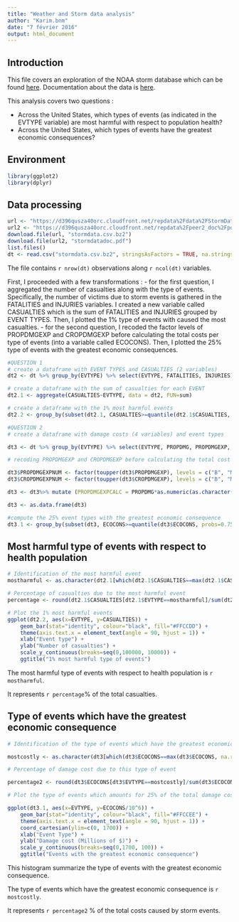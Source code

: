 ```yaml
---
title: "Weather and Storm data analysis"
author: "Karim.bnm"
date: "7 février 2016"
output: html_document
---
```


## Introduction

This file covers an exploration of the NOAA storm database which can be found [here](https://d396qusza40orc.cloudfront.net/repdata%2Fdata%2FStormData.csv.bz2).
Documentation about the data is [here](https://d396qusza40orc.cloudfront.net/repdata%2Fpeer2_doc%2Fpd01016005curr.pdf).

This analysis covers two questions :

- Across the United States, which types of events (as indicated in the EVTYPE variable) are most harmful with respect to population health?
- Across the United States, which types of events have the greatest economic consequences?

## Environment

```r

library(ggplot2)
library(dplyr)

```

## Data processing

```r

url <- "https://d396qusza40orc.cloudfront.net/repdata%2Fdata%2FStormData.csv.bz2" #url to compressed datafile
url2 <- "https://d396qusza40orc.cloudfront.net/repdata%2Fpeer2_doc%2Fpd01016005curr.pdf" #url to the data documentation 
download.file(url, "stormdata.csv.bz2")
download.file(url2, "stormdatadoc.pdf")
list.files()
dt <- read.csv("stormdata.csv.bz2", stringsAsFactors = TRUE, na.strings = c("", "NA"))

```

The file contains `r nrow(dt)` observations along `r ncol(dt)` variables.

First, I proceeded with a few transformations :
- for the first question, I aggregated the number of casualties along with the type of events. Specifically, the number of victims due to storm events is gathered in the FATALITIES and INJURIES variables. I created a new variable called CASUALTIES which is the sum of FATALITIES and INJURIES grouped by EVENT TYPES. Then, I plotted the 1% type of events with caused the most casualties.
- for the second question, I recoded the factor levels of PROPDMGEXP and CROPDMGEXP before calculating the total costs per type of events (into a variable called ECOCONS). Then, I plotted the 25% type of events with the greatest economic consequences.

```r
#QUESTION 1
# create a dataframe with EVENT TYPES and CASUALTIES (2 variables)
dt2 <- dt %>% group_by(EVTYPE) %>% select(EVTYPE, FATALITIES, INJURIES) %>% mutate(CASUALTIES = FATALITIES + INJURIES, FATALITIES = FATALITIES, INJURIES = INJURIES) 

# create a dataframe with the sum of casualties for each EVENT
dt2.1 <- aggregate(CASUALTIES~EVTYPE, data = dt2, FUN=sum) 

# create a dataframe with the 1% most harmful events
dt2.2 <- group_by(subset(dt2.1, CASUALTIES>=quantile(dt2.1$CASUALTIES, probs=0.99)), EVTYPE)

#QUESTION 2
# create a dataframe with damage costs (4 variables) and event types

dt3 <- dt %>% group_by(EVTYPE) %>% select(EVTYPE, PROPDMG, PROPDMGEXP, CROPDMG, CROPDMGEXP)

# recoding PROPDMGEXP and CROPDMGEXP before calculating the total cost per event type

dt3$PROPDMGEXPNUM <- factor(toupper(dt3$PROPDMGEXP), levels = c("B", "M", "K", "H", ""), labels = c(10^9, 10^6, 10^3, 10^2, 0))
dt3$CROPDMGEXPNUM <- factor(toupper(dt3$CROPDMGEXP), levels = c("B", "M", "K", "" ), labels = c(10^9, 10^6, 10^3, 0))

dt3 <- dt3%>% mutate (PROPDMGEXPCALC = PROPDMG*as.numeric(as.character(PROPDMGEXPNUM)), CROPDMGEXPCALC = CROPDMG*as.numeric(as.character(CROPDMGEXPNUM))) %>% group_by(EVTYPE) %>% summarize(ECOCONS = sum(PROPDMGEXPCALC+CROPDMGEXPCALC))

dt3 <- as.data.frame(dt3)

#compute the 25% event types with the greatest economic consequence 
dt3.1 <- group_by(subset(dt3, ECOCONS>=quantile(dt3$ECOCONS, probs=0.75, na.rm=T)), EVTYPE)

```

## Most harmful type of events with respect to health population

```r

# Identification of the most harmful event
mostharmful <- as.character(dt2.1[which(dt2.1$CASUALTIES==max(dt2.1$CASUALTIES)),1])

# Percentage of casualties due to the most harmful event
percentage <- round(dt2.1$CASUALTIES[dt2.1$EVTYPE==mostharmful]/sum(dt2.1$CASUALTIES)*100,2)

# Plot the 1% most harmful events
ggplot(dt2.2, aes(x=EVTYPE, y=CASUALTIES)) + 
    geom_bar(stat="identity", colour="black", fill="#FFCCDD") + 
    theme(axis.text.x = element_text(angle = 90, hjust = 1)) +
    xlab("Event type") +
    ylab("Number of casualties") +
    scale_y_continuous(breaks=seq(0,100000, 10000)) +
    ggtitle("1% most harmful type of events")

```

The most harmful type of events with respect to health population is `r mostharmful`.

It represents `r percentage`% of the total casualties.

## Type of events which have the greatest economic consequence

```r

# Identification of the type of events which have the greatest economic consequences

mostcostly <- as.character(dt3[which(dt3$ECOCONS==max(dt3$ECOCONS, na.rm = TRUE)), 1])

# Percentage of damage cost due to this type of event

percentage2 <- round(dt3$ECOCONS[dt3$EVTYPE==mostcostly]/sum(dt3$ECOCONS, na.rm = T)*100, 2)

# Plot the type of events which amounts for 25% of the total damage cost.

ggplot(dt3.1, aes(x=EVTYPE, y=ECOCONS/10^6)) + 
    geom_bar(stat="identity", colour="black", fill="#FFCCEE") + 
    theme(axis.text.x = element_text(angle = 90, hjust = 1)) +
    coord_cartesian(ylim=c(0, 1700)) +
    xlab("Event Type") +
    ylab("Damage cost (Millions of $)") +
    scale_y_continuous(breaks=seq(0,1700, 100)) +
    ggtitle("Events with the greatest economic consequence")

```

This histogram summarize the type of events with the greatest economic consequence. 

The type of events which have the greatest economic consequence is `r mostcostly`.

It represents `r percentage2` % of the total costs caused by storm events.